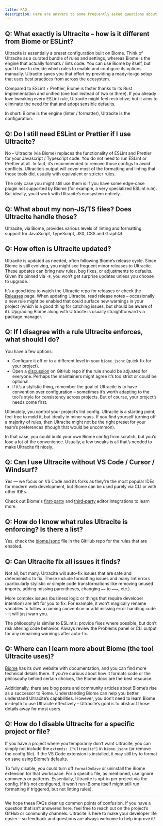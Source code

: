 ```yaml
---
title: FAQ
description: Here are answers to some frequently asked questions about Ultracite.
---
```


## Q: What exactly is Ultracite – how is it different from Biome or ESLint?

Ultracite is essentially a preset configuration built on Biome. Think of Ultracite as a curated bundle of rules and settings, whereas Biome is the engine that actually formats / lints code. You can use Biome by itself, but you’d have to decide which rules to enable and configure its options manually. Ultracite saves you that effort by providing a ready-to-go setup that uses best practices from across the ecosystem.

Compared to ESLint + Prettier, Biome is faster thanks to its Rust implementation and unified (one tool instead of two or three). If you already love tweaking every ESLint rule, Ultracite might feel restrictive; but it aims to eliminate the need for that and adopt sensible defaults.

In short: Biome is the engine (linter / formatter), Ultracite is the configuration.

## Q: Do I still need ESLint or Prettier if I use Ultracite?

No – Ultracite (via Biome) replaces the functionality of ESLint and Prettier for your Javascript / Typescript code. You do not need to run ESLint or Prettier at all. In fact, it’s recommended to remove those configs to avoid conflicts. Ultracite’s output will cover most of the formatting and linting that those tools did, usually with equivalent or stricter rules.

The only case you might still use them is if you have some edge-case plugin not supported by Biome (for example, a very specialized ESLint rule). But ideally, you’d work with Ultracite’s ecosystem entirely.

## Q: What about my non-JS/TS files? Does Ultracite handle those?

Ultracite, via Biome, provides various levels of linting and formatting support for JavaScript, TypeScript, JSX, CSS and GraphQL.

## Q: How often is Ultracite updated?

Ultracite is updated as needed, often following Biome’s release cycle. Since Biome is still evolving, you might see frequent minor releases to Ultracite. These updates can bring new rules, bug fixes, or adjustments to defaults. Given it’s pinned via `-E`, you won’t get surprise updates unless you choose to upgrade.

It’s a good idea to watch the Ultracite repo for releases or check the [Releases](https://github.com/haydenbleasel/ultracite/releases) page. When updating Ultracite, read release notes – occasionally a new rule might be enabled that could surface new warnings in your project (which is a good thing for catching issues, but should be aware of it). Upgrading Biome along with Ultracite is usually straightforward via package manager.

## Q: If I disagree with a rule Ultracite enforces, what should I do?

You have a few options:

- Configure it off or to a different level in your `biome.jsonc` (quick fix for your project).
- Open a [discussion](https://github.com/haydenbleasel/ultracite/discussions/) on GitHub repo if the rule should be adjusted for everyone. Perhaps the maintainers might agree it’s too strict or could be optional.
- If it’s a stylistic thing, remember the goal of Ultracite is to have convention over configuration – sometimes it’s worth adapting to the tool’s style for consistency across projects. But of course, your project’s needs come first.

Ultimately, you control your project’s lint config. Ultracite is a starting point; feel free to mold it, but ideally in minor ways. If you find yourself turning off a majority of rules, then Ultracite might not be the right preset for your team’s preferences (though that would be uncommon).

In that case, you could build your own Biome config from scratch, but you’d lose a lot of the convenience. Usually, a few tweaks is all that’s needed to make Ultracite fit nicely.

## Q: Can I use Ultracite without VS Code / Cursor / Windsurf?

Yes — we focus on VS Code and its forks as they're the most popular IDEs for modern web development, but Biome can be used purely via CLI or with other IDEs.

Check out Biome's [first-party](https://biomejs.dev/guides/editors/first-party-extensions/) and [third-party](https://biomejs.dev/guides/editors/third-party-extensions/) editor integrations to learn more.

## Q: How do I know what rules Ultracite is enforcing? Is there a list?

Yes, check the [biome.jsonc](https://github.com/haydenbleasel/ultracite/blob/main/biome.jsonc) file in the GitHub repo for the rules that are enabled.

## Q: Can Ultracite fix all issues it finds?

Not all, but many. Ultracite will auto-fix issues that are safe and deterministic to fix. These include formatting issues and many lint errors (particularly stylistic or simple code transformations like removing unused imports, adding missing parentheses, changing `==` to `===`, etc.).

More complex issues (business logic or things that require developer intention) are left for you to fix. For example, it won’t magically rename variables to follow a naming convention or add missing error handling code – it will just warn you.

The philosophy is similar to ESLint’s: provide fixes where possible, but don’t risk altering code behavior. Always review the Problems panel or CLI output for any remaining warnings after auto-fix.

## Q: Where can I learn more about Biome (the tool Ultracite uses)?

[Biome](https://biomejs.dev/) has its own website with documentation, and you can find more technical details there. If you’re curious about how it formats code or the philosophy behind certain choices, the Biome docs are the best resource.

Additionally, there are blog posts and community articles about Biome’s rise as a successor to Rome. Understanding Biome can help you better understand Ultracite’s capabilities. However, you don’t need to learn Biome in-depth to use Ultracite effectively – Ultracite’s goal is to abstract those details away for most users.

## Q: How do I disable Ultracite for a specific project or file?

If you have a project where you temporarily don’t want Ultracite, you can simply not include the `extends: ["ultracite"]` in `biome.jsonc` (or remove the config file). If the VS Code extension is installed, it may still try to format on save using Biome’s defaults.

To fully disable, you could turn off `formatOnSave` or uninstall the Biome extension for that workspace. For a specific file, as mentioned, use ignore comments or patterns. Essentially, Ultracite is opt-in per project via the config. If it’s not configured, it won’t run (Biome itself might still run formatting if triggered, but not linting rules).

---

We hope these FAQs clear up common points of confusion. If you have a question that isn’t answered here, feel free to reach out on the project’s GitHub or community channels. Ultracite is here to make your developer life easier – so feedback and questions are always welcome to help improve it!